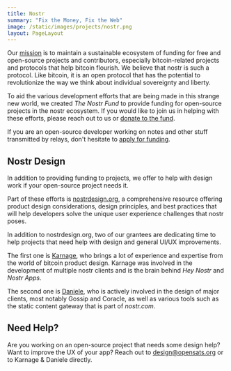 ```yaml
---
title: Nostr
summary: "Fix the Money, Fix the Web"
image: /static/images/projects/nostr.png
layout: PageLayout
---
```


Our [mission] is to maintain a sustainable ecosystem of funding for free and
open-source projects and contributors, especially bitcoin-related projects and
protocols that help bitcoin flourish. We believe that nostr is such a protocol.
Like bitcoin, it is an open protocol that has the potential to revolutionize the
way we think about individual sovereignty and liberty.

To aid the various development efforts that are being made in this strange new
world, we created *The Nostr Fund* to provide funding for open-source projects
in the nostr ecosystem. If you would like to join us in helping with these
efforts, please reach out to us or [donate to the
fund](https://opensats.org/projects/nostr).

If you are an open-source developer working on notes and other stuff transmitted
by relays, don't hesitate to [apply for funding][apply].

## Nostr Design

In addition to providing funding to projects, we offer to help with design work
if your open-source project needs it.

Part of these efforts is [nostrdesign.org](https://nostrdesign.org/), a
comprehensive resource offering product design considerations, design
principles, and best practices that will help developers solve the unique user
experience challenges that nostr poses.

In addition to nostrdesign.org, two of our grantees are dedicating time to help
projects that need help with design and general UI/UX improvements.

The first one is [Karnage], who brings a lot of experience and expertise from
the world of bitcoin product design. Karnage was involved in the development of
multiple nostr clients and is the brain behind *Hey Nostr* and
*Nostr Apps*.

The second one is [Daniele], who is
actively involved in the design of major clients, most notably Gossip and
Coracle, as well as various tools such as the static content gateway that is
part of *nostr.com*.

## Need Help?

Are you working on an open-source project that needs some design help? Want to
improve the UX of your app? Reach out to design@opensats.org or to Karnage &
Daniele directly.

[Karnage]: /about/karnage
[Daniele]: /about/dtonon

[apply]: /apply
[mission]: /mission

